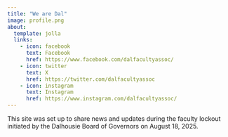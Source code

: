 ---
title: "We are Dal"
image: profile.png
about:
  template: jolla
  links:
    - icon: facebook
      text: Facebook
      href: https://www.facebook.com/dalfacultyassoc/
    - icon: twitter
      text: X
      href: https://twitter.com/dalfacultyassoc
    - icon: instagram
      text: Instagram
      href: https://www.instagram.com/dalfacultyassoc/
---

This site was set up to share news and updates during the faculty lockout initiated by the Dalhousie Board of Governors on August 18, 2025.
